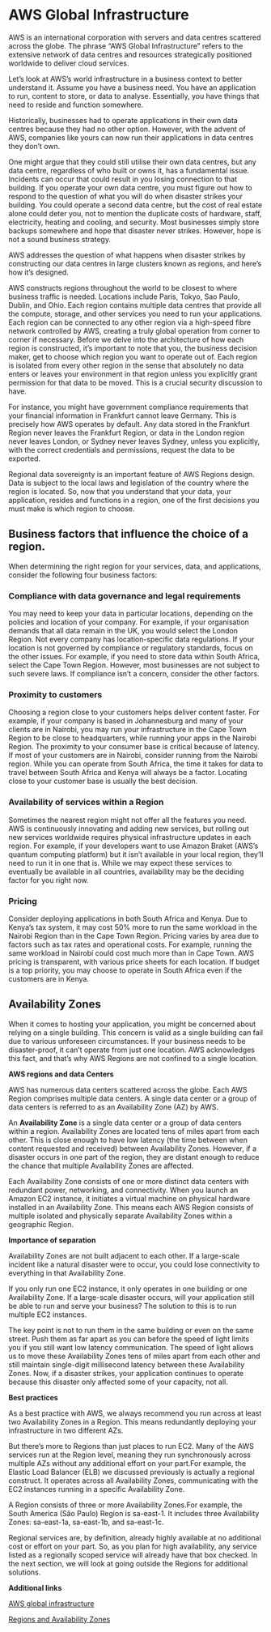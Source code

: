 # **AWS Global Infrastructure**

AWS is an international corporation with servers and data centres scattered across the globe. The phrase “AWS Global Infrastructure” refers to the extensive network of data centres and resources strategically positioned worldwide to deliver cloud services.

Let's look at AWS's world infrastructure in a business context to better understand it. Assume you have a business need. You have an application to run, content to store, or data to analyse. Essentially, you have things that need to reside and function somewhere.

Historically, businesses had to operate applications in their own data centres because they had no other option. However, with the advent of AWS, companies like yours can now run their applications in data centres they don’t own.

One might argue that they could still utilise their own data centres, but any data centre, regardless of who built or owns it, has a fundamental issue. Incidents can occur that could result in you losing connection to that building. If you operate your own data centre, you must figure out how to respond to the question of what you will do when disaster strikes your building. You could operate a second data centre, but the cost of real estate alone could deter you, not to mention the duplicate costs of hardware, staff, electricity, heating and cooling, and security. Most businesses simply store backups somewhere and hope that disaster never strikes. However, hope is not a sound business strategy.

AWS addresses the question of what happens when disaster strikes by constructing our data centres in large clusters known as regions, and here’s how it’s designed.

AWS constructs regions throughout the world to be closest to where business traffic is needed. Locations include Paris, Tokyo, Sao Paulo, Dublin, and Ohio. Each region contains multiple data centres that provide all the compute, storage, and other services you need to run your applications. Each region can be connected to any other region via a high-speed fibre network controlled by AWS, creating a truly global operation from corner to corner if necessary. Before we delve into the architecture of how each region is constructed, it’s important to note that you, the business decision maker, get to choose which region you want to operate out of. Each region is isolated from every other region in the sense that absolutely no data enters or leaves your environment in that region unless you explicitly grant permission for that data to be moved. This is a crucial security discussion to have.

For instance, you might have government compliance requirements that your financial information in Frankfurt cannot leave Germany. This is precisely how AWS operates by default. Any data stored in the Frankfurt Region never leaves the Frankfurt Region, or data in the London region never leaves London, or Sydney never leaves Sydney, unless you explicitly, with the correct credentials and permissions, request the data to be exported.

Regional data sovereignty is an important feature of AWS Regions design. Data is subject to the local laws and legislation of the country where the region is located. So, now that you understand that your data, your application, resides and functions in a region, one of the first decisions you must make is which region to choose. 

## Business factors that influence the choice of a region.

When determining the right region for your services, data, and applications, consider the following four business factors:

### Compliance with data governance and legal requirements

You may need to keep your data in particular locations, depending on the policies and location of your company. For example, if your organisation demands that all data remain in the UK, you would select the London Region.
Not every company has location-specific data regulations. If your location is not governed by compliance or regulatory standards, focus on the other issues. For example, if you need to store data within South Africa, select the Cape Town Region. However, most businesses are not subject to such severe laws. If compliance isn't a concern, consider the other factors.

### Proximity to customers

Choosing a region close to your customers helps deliver content faster. For example, if your company is based in Johannesburg and many of your clients are in Nairobi, you may run your infrastructure in the Cape Town Region to be close to headquarters, while running your apps in the Nairobi Region. The proximity to your consumer base is critical because of latency. If most of your customers are in Nairobi, consider running from the Nairobi region. While you can operate from South Africa, the time it takes for data to travel between South Africa and Kenya will always be a factor. Locating close to your customer base is usually the best decision.

### Availability of services within a Region

Sometimes the nearest region might not offer all the features you need. AWS is continuously innovating and adding new services, but rolling out new services worldwide requires physical infrastructure updates in each region. For example, if your developers want to use Amazon Braket (AWS's quantum computing platform) but it isn't available in your local region, they'll need to run it in one that is. While we may expect these services to eventually be available in all countries, availability may be the deciding factor for you right now.

### Pricing

Consider deploying applications in both South Africa and Kenya. Due to Kenya's tax system, it may cost 50% more to run the same workload in the Nairobi Region than in the Cape Town Region. Pricing varies by area due to factors such as tax rates and operational costs. For example, running the same workload in Nairobi could cost much more than in Cape Town. AWS pricing is transparent, with various price sheets for each location. If budget is a top priority, you may choose to operate in South Africa even if the customers are in Kenya.

## **Availability Zones**

When it comes to hosting your application, you might be concerned about relying on a single building. This concern is valid as a single building can fail due to various unforeseen circumstances. If your business needs to be disaster-proof, it can’t operate from just one location. AWS acknowledges this fact, and that’s why AWS Regions are not confined to a single location.

**AWS regions and data Centers**

AWS has numerous data centers scattered across the globe. Each AWS Region comprises multiple data centers. A single data center or a group of data centers is referred to as an Availability Zone (AZ) by AWS. 

An **Availability Zone** is a single data center or a group of data centers within a region. Availability Zones are located tens of miles apart from each other. This is close enough to have low latency (the time between when content requested and received) between Availability Zones. However, if a disaster occurs in one part of the region, they are distant enough to reduce the chance that multiple Availability Zones are affected.

Each Availability Zone consists of one or more distinct data centers with redundant power, networking, and connectivity. When you launch an Amazon EC2 instance, it initiates a virtual machine on physical hardware installed in an Availability Zone. This means each AWS Region consists of multiple isolated and physically separate Availability Zones within a geographic Region.

**Importance of separation**

Availability Zones are not built adjacent to each other. If a large-scale incident like a natural disaster were to occur, you could lose connectivity to everything in that Availability Zone.

If you only run one EC2 instance, it only operates in one building or one Availability Zone. If a large-scale disaster occurs, will your application still be able to run and serve your business? The solution to this is to run multiple EC2 instances.

The key point is not to run them in the same building or even on the same street. Push them as far apart as you can before the speed of light limits you if you still want low latency communication. The speed of light allows us to move these Availability Zones tens of miles apart from each other and still maintain single-digit millisecond latency between these Availability Zones. Now, if a disaster strikes, your application continues to operate because this disaster only affected some of your capacity, not all.

**Best practices**

As a best practice with AWS, we always recommend you run across at least two Availability Zones in a Region. This means redundantly deploying your infrastructure in two different AZs.

But there’s more to Regions than just places to run EC2. Many of the AWS services run at the Region level, meaning they run synchronously across multiple AZs without any additional effort on your part.For example, the Elastic Load Balancer (ELB) we discussed previously is actually a regional construct. It operates across all Availability Zones, communicating with the EC2 instances running in a specific Availability Zone.

 A Region consists of three or more Availability Zones.For example, the South America (São Paulo) Region is sa-east-1. It includes three Availability Zones: sa-east-1a, sa-east-1b, and sa-east-1c.

Regional services are, by definition, already highly available at no additional cost or effort on your part. So, as you plan for high availability, any service listed as a regionally scoped service will already have that box checked. In the next section, we will look at going outside the Regions for additional solutions.

**Additional links**

[AWS global infrastructure](https://aws.amazon.com/about-aws/global-infrastructure/)

[Regions and Availability Zones](https://aws.amazon.com/about-aws/global-infrastructure/regions_az/)